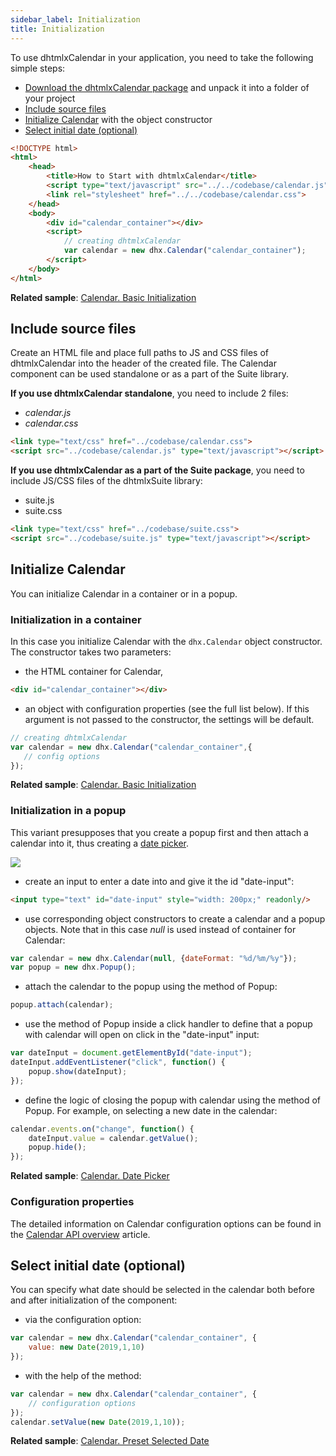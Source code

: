 ```yaml
---
sidebar_label: Initialization
title: Initialization
---
```


To use dhtmlxCalendar in your application, you need to take the following simple steps:

- [Download the dhtmlxCalendar package](https://dhtmlx.com/docs/products/dhtmlxCalendar/download.shtml) and unpack it into a folder of your project
- [Include source files](#include-source-files)
- [Initialize Calendar](#initialize-calendar) with the object constructor
- [Select initial date (optional)](#selectinitialdateoptional)

~~~html
<!DOCTYPE html>
<html>
    <head>
        <title>How to Start with dhtmlxCalendar</title>         
        <script type="text/javascript" src="../../codebase/calendar.js"></script>
        <link rel="stylesheet" href="../../codebase/calendar.css">
    </head>
    <body>
        <div id="calendar_container"></div>
        <script>
            // creating dhtmlxCalendar 
            var calendar = new dhx.Calendar("calendar_container");
        </script>
    </body>
</html>
~~~

**Related sample**: [Calendar. Basic Initialization](https://snippet.dhtmlx.com/xcw19e52)

Include source files
----------------------------

Create an HTML file and place full paths to JS and CSS files of dhtmlxCalendar into the header of the created file. The Calendar component can be used standalone or as a part of the Suite library.

**If you use dhtmlxCalendar standalone**, you need to include 2 files:

- *calendar.js*
- *calendar.css*

~~~html
<link type="text/css" href="../codebase/calendar.css">
<script src="../codebase/calendar.js" type="text/javascript"></script>
~~~

**If you use dhtmlxCalendar as a part of the Suite package**, you need to include JS/CSS files of the dhtmlxSuite library:

- suite.js
- suite.css

~~~html
<link type="text/css" href="../codebase/suite.css">
<script src="../codebase/suite.js" type="text/javascript"></script>
~~~

Initialize Calendar
----------------------

You can initialize Calendar in a container or in a popup.

### Initialization in a container

In this case you initialize Calendar with the `dhx.Calendar` object constructor. The constructor takes two parameters: 

- the HTML container for Calendar,

~~~html title="index.html"
<div id="calendar_container"></div>
~~~

- an object with configuration properties (see the full list below). If this argument is not passed to the constructor, the settings will be default.

~~~js title="script.js"
// creating dhtmlxCalendar
var calendar = new dhx.Calendar("calendar_container",{
   // config options
});
~~~

**Related sample**: [Calendar. Basic Initialization](https://snippet.dhtmlx.com/xcw19e52)

### Initialization in a popup

This variant presupposes that you create a popup first and then attach a calendar into it, thus creating a [date picker](calendar/datepicker.md).

![](../assets/calendar/date_picker.png)

- create an input to enter a date into and give it the id "date-input":

~~~html
<input type="text" id="date-input" style="width: 200px;" readonly/>
~~~

- use corresponding object constructors to create a calendar and a popup objects. Note that in this case *null* is used instead of container for Calendar:

~~~js
var calendar = new dhx.Calendar(null, {dateFormat: "%d/%m/%y"});
var popup = new dhx.Popup();
~~~

- attach the calendar to the popup using the [](popup/api/popup_attach_method.md) method of Popup:

~~~js
popup.attach(calendar);
~~~

- use the [](popup/api/popup_show_method.md) method of Popup inside a click handler to define that a popup with calendar will open on click in the "date-input" input:

~~~js
var dateInput = document.getElementById("date-input");
dateInput.addEventListener("click", function() {
	popup.show(dateInput);
});
~~~

- define the logic of closing the popup with calendar using the [](popup/api/popup_hide_method.md) method of Popup. For example, on selecting a new date in the calendar:

~~~js
calendar.events.on("change", function() {
	dateInput.value = calendar.getValue();
	popup.hide();
});
~~~

**Related sample**: [Calendar. Date Picker](https://snippet.dhtmlx.com/mj7jr6ro)

### Configuration properties

The detailed information on Calendar configuration options can be found in the [Calendar API overview](calendar/api/api_overview.md#properties) article.

Select initial date (optional)
--------------------------

You can specify what date should be selected in the calendar both before and after initialization of the component:

- via the [](calendar/api/calendar_value_config.md) configuration option:

~~~js
var calendar = new dhx.Calendar("calendar_container", {
    value: new Date(2019,1,10)
});
~~~

- with the help of the [](calendar/api/calendar_setvalue_method.md) method:

~~~js
var calendar = new dhx.Calendar("calendar_container", {
    // configuration options
});
calendar.setValue(new Date(2019,1,10));
~~~


**Related sample**: [Calendar. Preset Selected Date](https://snippet.dhtmlx.com/vmg11002)
